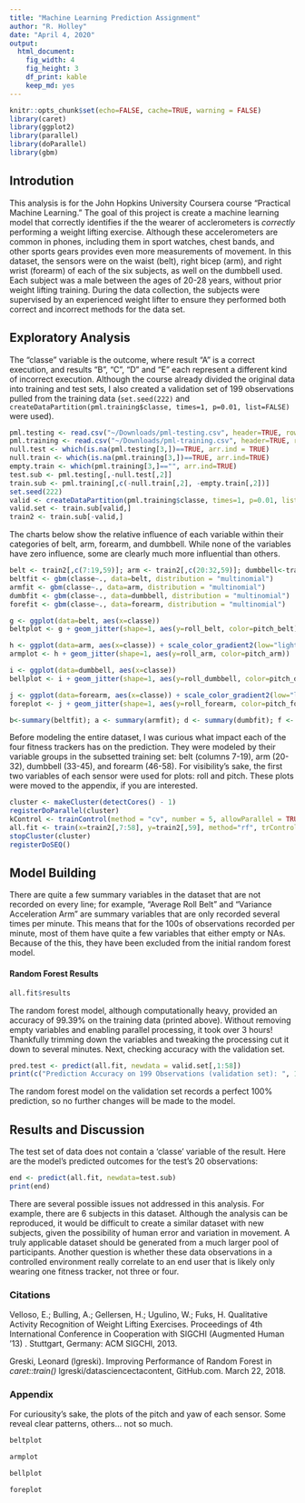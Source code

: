```yaml
---
title: "Machine Learning Prediction Assignment"
author: "R. Holley"
date: "April 4, 2020"
output: 
  html_document: 
    fig_width: 4
    fig_height: 3
    df_print: kable
    keep_md: yes
---
```


```r
knitr::opts_chunk$set(echo=FALSE, cache=TRUE, warning = FALSE)
library(caret)
library(ggplot2)
library(parallel)
library(doParallel)
library(gbm)
```

## Introdution

This analysis is for the John Hopkins University Coursera course "Practical Machine Learning." The goal of this project is create a machine learning model that correctly identifies if the the wearer of acclerometers is *correctly* performing a weight lifting exercise. Although these accelerometers are common in phones, including them in sport watches, chest bands, and other sports gears provides even more measurements of movement. In this dataset, the sensors were on the waist (belt), right bicep (arm), and right wrist (forearm) of each of the six subjects, as well on the dumbbell used. Each subject was a male between the ages of 20-28 years, without prior weight lifting training. During the data collection, the subjects were supervised by an experienced weight lifter to ensure they performed both correct and incorrect methods for the data set. 

## Exploratory Analysis

The "classe" variable is the outcome, where result "A" is a correct execution, and results "B", "C", "D" and "E" each represent a different kind of incorrect execution. Although the course already divided the original data into training and test sets, I also created a validation set of 199 observations pulled from the training data (`set.seed(222)` and `createDataPartition(pml.training$classe, times=1, p=0.01, list=FALSE)` were used). 

```r
pml.testing <- read.csv("~/Downloads/pml-testing.csv", header=TRUE, row.names=1)
pml.training <- read.csv("~/Downloads/pml-training.csv", header=TRUE, row.names=1)
null.test <- which(is.na(pml.testing[3,])==TRUE, arr.ind = TRUE)
null.train <- which(is.na(pml.training[3,])==TRUE, arr.ind=TRUE)
empty.train <- which(pml.training[3,]=="", arr.ind=TRUE)
test.sub <- pml.testing[,-null.test[,2]]
train.sub <- pml.training[,c(-null.train[,2], -empty.train[,2])]
set.seed(222)
valid <- createDataPartition(pml.training$classe, times=1, p=0.01, list=FALSE)
valid.set <- train.sub[valid,]
train2 <- train.sub[-valid,]
```

The charts below show the relative influence of each variable within their categories of belt, arm, forearm, and dumbbell. While none of the variables have zero influence, some are clearly much more influential than others.

```r
belt <- train2[,c(7:19,59)]; arm <- train2[,c(20:32,59)]; dumbbell<-train2[,c(33:45,59)];forearm<-train2[,c(46:58,59)]
beltfit <- gbm(classe~., data=belt, distribution = "multinomial")
armfit <- gbm(classe~., data=arm, distribution = "multinomial")
dumbfit <- gbm(classe~., data=dumbbell, distribution = "multinomial")
forefit <- gbm(classe~., data=forearm, distribution = "multinomial")

g <- ggplot(data=belt, aes(x=classe))
beltplot <- g + geom_jitter(shape=1, aes(y=roll_belt, color=pitch_belt)) + scale_color_gradient2(low="gold", mid="red", high="black")

h <- ggplot(data=arm, aes(x=classe)) + scale_color_gradient2(low="lightpink", mid="purple", high="black")
armplot <- h + geom_jitter(shape=1, aes(y=roll_arm, color=pitch_arm))

i <- ggplot(data=dumbbell, aes(x=classe))
bellplot <- i + geom_jitter(shape=1, aes(y=roll_dumbbell, color=pitch_dumbbell))

j <- ggplot(data=forearm, aes(x=classe)) + scale_color_gradient2(low="limegreen", mid="aquamarine4", high="black")
foreplot <- j + geom_jitter(shape=1, aes(y=roll_forearm, color=pitch_forearm))

b<-summary(beltfit); a <- summary(armfit); d <- summary(dumbfit); f <- summary(forefit)

```

Before modeling the entire dataset, I was curious what impact each of the four fitness trackers has on the prediction. They were modeled by their variable groups in the subsetted training set: belt (columns 7-19), arm (20-32), dumbbell (33-45), and forearm (46-58). For visibility's sake, the first two variables of each sensor were used for plots: roll and pitch. These plots were moved to the appendix, if you are interested.

```r
cluster <- makeCluster(detectCores() - 1)
registerDoParallel(cluster)
kControl <- trainControl(method = "cv", number = 5, allowParallel = TRUE)
all.fit <- train(x=train2[,7:58], y=train2[,59], method="rf", trControl = kControl)
stopCluster(cluster)
registerDoSEQ()
```

## Model Building
There are quite a few summary variables in the dataset that are not recorded on every line; for example, "Average Roll Belt" and "Variance Acceleration Arm" are summary variables that are only recorded several times per minute. This means that for the 100s of observations recorded per minute, most of them have quite a few variables that either empty or NAs. Because of the this, they have been excluded from the initial random forest model.

#### Random Forest Results
```r
all.fit$results
```
The random forest model, although computationally heavy, provided an accuracy of 99.39% on the training data (printed above). Without removing empty variables and enabling parallel processing, it took over 3 hours! Thankfully trimming down the variables and tweaking the processing cut it down to several minutes. Next, checking accuracy with the validation set.

```r
pred.test <- predict(all.fit, newdata = valid.set[,1:58])
print(c("Prediction Accuracy on 199 Observations (validation set): ", 100*(sum(pred.test==valid.set$classe)/length(valid.set$classe))))
```

The random forest model on the validation set records a perfect 100% prediction, so no further changes will be made to the model.

## Results and Discussion

The test set of data does not contain a 'classe' variable of the result. Here are the model's predicted outcomes for the test's 20 observations:
```r
end <- predict(all.fit, newdata=test.sub)
print(end)
```

There are several possible issues not addressed in this analysis. For example, there are 6 subjects in this dataset. Although the analysis can be reproduced, it would be difficult to create a similar dataset with new subjects, given the possibility of human error and variation in movement. A truly applicable dataset should be generated from a much larger pool of participants. Another question is whether these data observations in a controlled environment really correlate to an end user that is likely only wearing one fitness tracker, not three or four.

### Citations
Velloso, E.; Bulling, A.; Gellersen, H.; Ugulino, W.; Fuks, H. Qualitative Activity Recognition of Weight Lifting Exercises. Proceedings of 4th International Conference in Cooperation with SIGCHI (Augmented Human '13) . Stuttgart, Germany: ACM SIGCHI, 2013. 

Greski, Leonard (lgreski). Improving Performance of Random Forest in *caret::train()* lgreski/datasciencectacontent, GitHub.com. March 22, 2018.

### Appendix
For curiousity's sake, the plots of the pitch and yaw of each sensor. Some reveal clear patterns, others... not so much.
```r
beltplot

armplot

bellplot

foreplot

```


